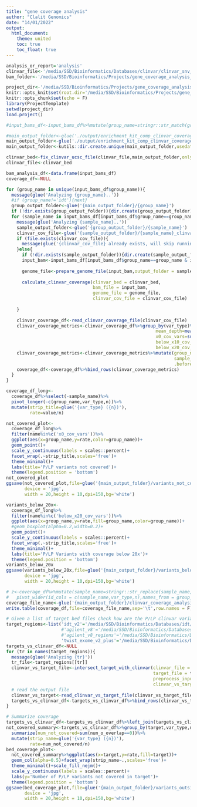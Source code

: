 ```yaml
---
title: "gene coverage analysis"
author: "Clalit Genomics"
date: "14/01/2022"
output: 
  html_document:
    theme: united
    toc: true
    toc_float: true
---
```


```r
analysis_or_report='analysis'
clinvar_file<-'/media/SSD/Bioinformatics/Databases/clinvar/clinvar_snv_20230608.txt.gz'
bam_folder<-'/media/SSD/Bioinformatics/Projects/gene_coverage_analysis_2022/data/bam_analysis/input'

project_dir<-'/media/SSD/Bioinformatics/Projects/gene_coverage_analysis_2022/'
knitr::opts_knit$set(root.dir='/media/SSD/Bioinformatics/Projects/gene_coverage_analysis_2022/')
knitr::opts_chunk$set(echo = F)
library(ProjectTemplate)
setwd(project_dir)
load.project()

#input_bams_df<-input_bams_df%>%mutate(group_name=stringr::str_match(group_name,'(agilent|idt|twist)')[,1])

#main_output_folder<-glue('./output/enrichment_kit_comp_clinvar_coverage_analysis_2023-08-02-4')
main_output_folder<-glue('./output/enrichment_kit_comp_clinvar_coverage_analysis_{Sys.Date()}')
main_output_folder<-kutils::dir.create.unique(main_output_folder,usedate = F)

```

```r
clinvar_bed<-fix_clinvar_ucsc_file(clinvar_file,main_output_folder,only_p_or_lp = T)
clinvar_file<-clinvar_bed
```

```r

bam_analysis_df<-data.frame(input_bams_df)
coverage_df<-NULL

for (group_name in unique(input_bams_df$group_name)){
  message(glue('Analyzing {group_name}..'))
  #if (group_name!='idt'){next}
  group_output_folder<-glue('{main_output_folder}/{group_name}')
  if (!dir.exists(group_output_folder)){dir.create(group_output_folder)}
  for (sample_name in input_bams_df[input_bams_df$group_name==group_name,'sample_name']){
    message(glue('Analyzing {sample_name}..'))
    sample_output_folder<-glue('{group_output_folder}/{sample_name}')
    clinvar_cov_file<-glue('{sample_output_folder}/{sample_name}_clinvar_cov_metrics.csv')
    if (file.exists(clinvar_cov_file)){
      message(glue('{clinvar_cov_file} already exists, will skip running coverage calculation'))
    }else{
      if (!dir.exists(sample_output_folder)){dir.create(sample_output_folder)}
      input_bam<-input_bams_df[input_bams_df$group_name==group_name & input_bams_df$sample_name==sample_name,'sample_path']
      
      genome_file<-prepare_genome_file(input_bam,output_folder = sample_output_folder)
      
      calculate_clinvar_coverage(clinvar_bed = clinvar_bed,
                                 bam_file = input_bam,
                                 genome_file = genome_file,
                                 clinvar_cov_file = clinvar_cov_file)
      
    }
    
    clinvar_coverage_df<-read_clinvar_coverage_file(clinvar_cov_file)
    clinvar_coverage_metrics<-clinvar_coverage_df%>%group_by(var_type)%>%summarize(n=n(),
                                                         mean_depth=mean(depth),
                                                         x0_cov_vars=sum(depth==0),
                                                         below_x10_cov_vars=sum(depth<10),
                                                         below_x20_cov_vars=sum(depth<20))
    clinvar_coverage_metrics<-clinvar_coverage_metrics%>%mutate(group_name=group_name,
                                                                sample_name=sample_name,
                                                                .before=1)
    coverage_df<-coverage_df%>%bind_rows(clinvar_coverage_metrics)
  }
}

coverage_df_long<-
  coverage_df%>%select(-sample_name)%>%
  pivot_longer(-c(group_name,var_type,n))%>%
  mutate(strip_title=glue('{var_type} ({n})'),
         rate=value/n)

not_covered_plot<-
  coverage_df_long%>%
  filter(name%in%c('x0_cov_vars'))%>%
  ggplot(aes(x=group_name,y=rate,color=group_name))+
  geom_point()+
  scale_y_continuous(labels = scales::percent)+
  facet_wrap(.~strip_title,scales='free')+
  theme_minimal()+
  labs(title='P/LP variants not covered')+
  theme(legend.position = 'bottom')
not_covered_plot
ggsave(not_covered_plot,file=glue('{main_output_folder}/variants_not_covered_plot.jpg'),
       device = 'jpg',
       width = 20,height = 10,dpi=150,bg='white')

variants_below_20x<-
  coverage_df_long%>%
  filter(name%in%c('below_x20_cov_vars'))%>%
  ggplot(aes(x=group_name,y=rate,fill=group_name,color=group_name))+
  #geom_boxplot(alpha=0.2,width=0.2)+
  geom_point()+
  scale_y_continuous(labels = scales::percent)+
  facet_wrap(.~strip_title,scales='free')+
  theme_minimal()+
  labs(title='P/LP Variants with coverage below 20x')+
  theme(legend.position = 'bottom')
variants_below_20x
ggsave(variants_below_20x,file=glue('{main_output_folder}/variants_below_20x.jpg'),
       device = 'jpg',
       width = 20,height = 10,dpi=150,bg='white')

# z<-coverage_df%>%mutate(sample_name=stringr::str_replace(sample_name,'_GIAB_IL-TW',''))%>%
#   pivot_wider(id_cols = c(sample_name,var_type,n),names_from = group_name,values_from = c(mean_depth,x0_cov_vars,below_x10_cov_vars,below_x20_cov_vars))
coverage_file_name<-glue('{main_output_folder}/clinvar_coverage_analysis_results_{Sys.Date()}.tsv')
write.table(coverage_df,file=coverage_file_name,sep='\t',row.names = F)

```

```r
# Given a list of target bed files check how are the P/LP clinvar variants covered in the different regions
target_regions<-list('idt_v2'='/media/SSD/Bioinformatics/Databases/idt/xgen-exome-research-panel-v2-targets-hg19.pad50.bed',
                     #'agilent_v8'='/media/SSD/Bioinformatics/Databases/agilent/agilent_XT_HS_v8_hg19.bed',
                     #'agilent_v8_regions'='/media/SSD/Bioinformatics/Databases/agilent/agilent_XT_HS_v8_Regions_hg19.bed',
                     'twist_exome_v2_plus'='/media/SSD/Bioinformatics/Databases/twist/twist_hg19_exome_comp_spikein_v2.0.2_targets_sorted.re_annotated_0.pad50.bed')
targets_vs_clinvar_df<-NULL
for (tr in names(target_regions)){
  message(glue('Analyzing {tr}'))
  tr_file<-target_regions[[tr]]
  clinvar_vs_target_file<-intersect_target_with_clinvar(clinvar_file = clinvar_file,
                                                        target_file = tr_file,
                                                        preprocess_input_clinvar = FALSE,
                                                        clinvar_vs_target_file = glue('{main_output_folder}/{tr}_vs_clinvar.tsv'))
  # read the output file
  clinvar_vs_target<-read_clinvar_vs_target_file(clinvar_vs_target_file)
  targets_vs_clinvar_df<-targets_vs_clinvar_df%>%bind_rows(clinvar_vs_target%>%mutate(target=tr,target_file=tr_file,.before=1))
}

# Summarize coverage
targets_vs_clinvar_df<-targets_vs_clinvar_df%>%left_join(targets_vs_clinvar_df%>%group_by(var_type)%>%summarize(n=n()))
not_covered_summary<-targets_vs_clinvar_df%>%group_by(target,var_type,n)%>%
  summarize(num_not_covered=sum(num_o_overlap==0))%>%
  mutate(strip_name=glue('{var_type} ({n})'),
         rate=num_not_covered/n)
bed_coverage_plot<-
  not_covered_summary%>%ggplot(aes(x=target,y=rate,fill=target))+
  geom_col(alpha=0.5)+facet_wrap(strip_name~.,scales='free')+
  theme_minimal()+scale_fill_nejm()+
  scale_y_continuous(labels = scales::percent)+
  labs(y='Number of P/LP variants not covered in target')+
  theme(legend.position = 'bottom')
ggsave(bed_coverage_plot,file=glue('{main_output_folder}/variants_outside_of_target_bed.jpg'),
       device = 'jpg',
       width = 20,height = 10,dpi=150,bg='white')
```


